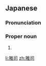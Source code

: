 ==Japanese==
{{ja-kanjitab|まさ|し}}

===Pronunciation===
{{ja-pron|まさし}}

===Proper noun===
{{ja-pos|proper|まさし}}

# {{given name|male|lang=ja|sort=まさし}}

[[li:雅司]]
[[zh:雅司]]
